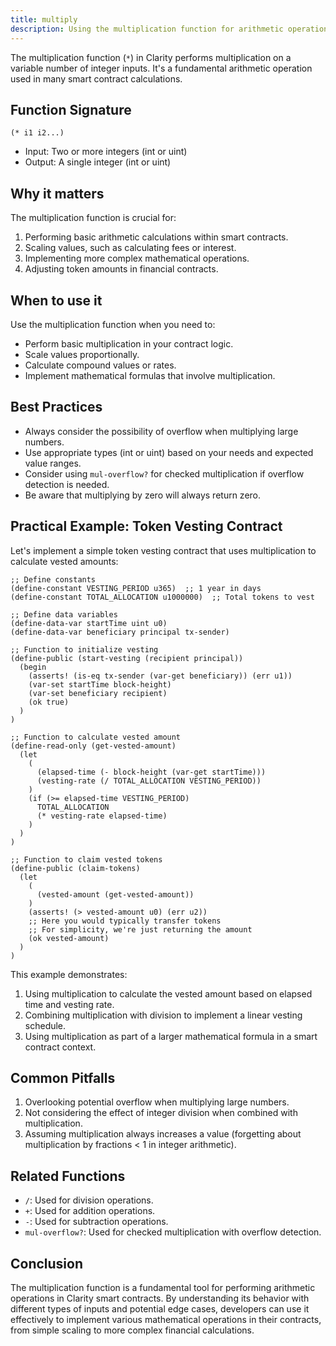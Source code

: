 ```yaml
---
title: multiply
description: Using the multiplication function for arithmetic operations in Clarity smart contracts.
---
```


The multiplication function (`*`) in Clarity performs multiplication on a variable number of integer inputs. It's a fundamental arithmetic operation used in many smart contract calculations.

## Function Signature

```clarity
(* i1 i2...)
```

- Input: Two or more integers (int or uint)
- Output: A single integer (int or uint)

## Why it matters

The multiplication function is crucial for:

1. Performing basic arithmetic calculations within smart contracts.
2. Scaling values, such as calculating fees or interest.
3. Implementing more complex mathematical operations.
4. Adjusting token amounts in financial contracts.

## When to use it

Use the multiplication function when you need to:

- Perform basic multiplication in your contract logic.
- Scale values proportionally.
- Calculate compound values or rates.
- Implement mathematical formulas that involve multiplication.

## Best Practices

- Always consider the possibility of overflow when multiplying large numbers.
- Use appropriate types (int or uint) based on your needs and expected value ranges.
- Consider using `mul-overflow?` for checked multiplication if overflow detection is needed.
- Be aware that multiplying by zero will always return zero.

## Practical Example: Token Vesting Contract

Let's implement a simple token vesting contract that uses multiplication to calculate vested amounts:

```clarity
;; Define constants
(define-constant VESTING_PERIOD u365)  ;; 1 year in days
(define-constant TOTAL_ALLOCATION u1000000)  ;; Total tokens to vest

;; Define data variables
(define-data-var startTime uint u0)
(define-data-var beneficiary principal tx-sender)

;; Function to initialize vesting
(define-public (start-vesting (recipient principal))
  (begin
    (asserts! (is-eq tx-sender (var-get beneficiary)) (err u1))
    (var-set startTime block-height)
    (var-set beneficiary recipient)
    (ok true)
  )
)

;; Function to calculate vested amount
(define-read-only (get-vested-amount)
  (let
    (
      (elapsed-time (- block-height (var-get startTime)))
      (vesting-rate (/ TOTAL_ALLOCATION VESTING_PERIOD))
    )
    (if (>= elapsed-time VESTING_PERIOD)
      TOTAL_ALLOCATION
      (* vesting-rate elapsed-time)
    )
  )
)

;; Function to claim vested tokens
(define-public (claim-tokens)
  (let
    (
      (vested-amount (get-vested-amount))
    )
    (asserts! (> vested-amount u0) (err u2))
    ;; Here you would typically transfer tokens
    ;; For simplicity, we're just returning the amount
    (ok vested-amount)
  )
)
```

This example demonstrates:
1. Using multiplication to calculate the vested amount based on elapsed time and vesting rate.
2. Combining multiplication with division to implement a linear vesting schedule.
3. Using multiplication as part of a larger mathematical formula in a smart contract context.

## Common Pitfalls

1. Overlooking potential overflow when multiplying large numbers.
2. Not considering the effect of integer division when combined with multiplication.
3. Assuming multiplication always increases a value (forgetting about multiplication by fractions < 1 in integer arithmetic).

## Related Functions

- `/`: Used for division operations.
- `+`: Used for addition operations.
- `-`: Used for subtraction operations.
- `mul-overflow?`: Used for checked multiplication with overflow detection.

## Conclusion

The multiplication function is a fundamental tool for performing arithmetic operations in Clarity smart contracts. By understanding its behavior with different types of inputs and potential edge cases, developers can use it effectively to implement various mathematical operations in their contracts, from simple scaling to more complex financial calculations.
